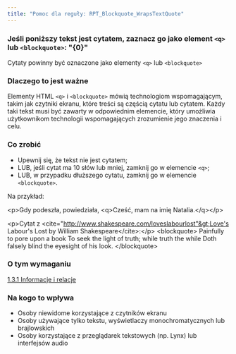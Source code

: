 ```yaml
---
title: "Pomoc dla reguły: RPT_Blockquote_WrapsTextQuote"
---
```


<div className="toolHelp">
<Row>
<Column colLg={16} colMd={8} colSm={4} className="toolHead">

### Jeśli poniższy tekst jest cytatem, zaznacz go jako element `<q>` lub `<blockquote>`: "{0}"


<div id="locLevel"></div>

Cytaty powinny być oznaczone jako elementy `<q>` lub `<blockquote>`

</Column>
</Row>
<Row>
<Column colLg={11} colMd={5} colSm={4} className="toolMain">

### Dlaczego to jest ważne

Elementy HTML `<q>` i `<blockquote>` mówią technologiom wspomagającym, takim jak czytniki ekranu, które treści są częścią cytatu lub cytatem. Każdy taki tekst musi być zawarty w odpowiednim elemencie, który umożliwia użytkownikom technologii wspomagających zrozumienie jego znaczenia i celu.


<div id="locSnippet"></div>

### Co zrobić

 * Upewnij się, że tekst nie jest cytatem;
 * LUB, jeśli cytat ma 10 słów lub mniej, zamknij go w elemencie `<q>`;
 * LUB, w przypadku dłuższego cytatu, zamknij go w elemencie `<blockquote>`.

Na przykład:

<CodeSnippet type="multi" light={true}>&lt;p&gt;Gdy podeszła, powiedziała, &lt;q&gt;Cześć, mam na imię Natalia.&lt;/q&gt;&lt;/p&gt;
    
&lt;p&gt;Cytat z &lt;cite="http://www.shakespeare.com/loveslabourlost"&gt;Love's Labour's Lost by William Shakespeare&lt;/cite&gt;:&lt;/p&gt;
&lt;blockquote&gt;
    Painfully to pore upon a book
    To seek the light of truth; while truth the while
    Doth falsely blind the eyesight of his look.
&lt;/blockquote&gt;</CodeSnippet>

</Column>
<Column colLg={5} colMd={3} colSm={4} className="toolLeft">

### O tym wymaganiu

[1.3.1 Informacje i relacje](http://www.ibm.com/able/guidelines/ci162/info_and_relationships.html)

### Na kogo to wpływa

 * Osoby niewidome korzystające z czytników ekranu
 * Osoby używające tylko tekstu, wyświetlaczy monochromatycznych lub brajlowskich
 * Osoby korzystające z przeglądarek tekstowych (np. Lynx) lub interfejsów audio

</Column>
</Row>
</div>

